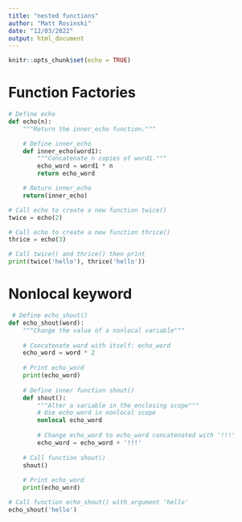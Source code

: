 ```yaml
---
title: "nested functions"
author: "Matt Rosinski"
date: "12/03/2022"
output: html_document
---
```


```r
knitr::opts_chunk$set(echo = TRUE)
```

# Function Factories
```python
# Define echo
def echo(n):
    """Return the inner_echo function."""

    # Define inner_echo
    def inner_echo(word1):
        """Concatenate n copies of word1."""
        echo_word = word1 * n
        return echo_word

    # Return inner_echo
    return(inner_echo)

# Call echo to create a new function twice()
twice = echo(2)

# Call echo to create a new function thrice()
thrice = echo(3)

# Call twice() and thrice() then print
print(twice('hello'), thrice('hello'))
```

# Nonlocal keyword
```python
 # Define echo_shout()
def echo_shout(word):
    """Change the value of a nonlocal variable"""
    
    # Concatenate word with itself: echo_word
    echo_word = word * 2
    
    # Print echo_word
    print(echo_word)
    
    # Define inner function shout()
    def shout():
        """Alter a variable in the enclosing scope"""    
        # Use echo_word in nonlocal scope
        nonlocal echo_word
        
        # Change echo_word to echo_word concatenated with '!!!'
        echo_word = echo_word + '!!!'
    
    # Call function shout()
    shout()
    
    # Print echo_word
    print(echo_word)

# Call function echo_shout() with argument 'hello'
echo_shout('hello')
```

